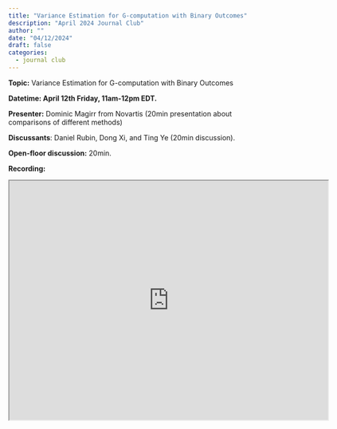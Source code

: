 ```yaml
---
title: "Variance Estimation for G-computation with Binary Outcomes"
description: "April 2024 Journal Club"
author: ""
date: "04/12/2024"
draft: false
categories:
  - journal club
---
```


**Topic:** Variance Estimation for G-computation with Binary Outcomes

**Datetime: April 12th Friday, 11am-12pm EDT.**

**Presenter:** Dominic Magirr from Novartis (20min presentation about comparisons of different methods)

**Discussants**: Daniel Rubin, Dong Xi, and Ting Ye (20min discussion).

**Open-floor discussion:** 20min.

**Recording:** 
```{=html}
<iframe src="https://drive.google.com/file/d/1ZVMlCLA996-nBRkmFbYa9sSn8w6KclDV/preview" width="640" height="480" allowfullscreen="true" allow="autoplay"></iframe>
```

```{=html}
<script src="https://giscus.app/client.js"
        data-repo="carswg/carswg.github.io"
        data-repo-id="R_kgDOLX8xOg"
        data-category="General"
        data-category-id="DIC_kwDOLX8xOs4CeZQB"
        data-mapping="title"
        data-strict="1"
        data-reactions-enabled="1"
        data-emit-metadata="0"
        data-input-position="bottom"
        data-theme="light_high_contrast"
        data-lang="en"
        crossorigin="anonymous"
        async>
</script>
```
